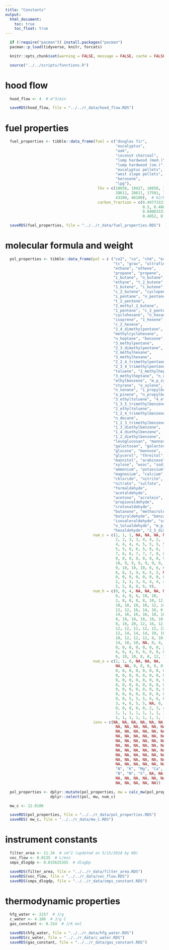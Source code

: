 ```yaml
---
title: "Constants"
output:
  html_document:
    toc: true
    toc_float: true
---
```


```r
  if (!require("pacman")) install.packages("pacman")
  pacman::p_load(tidyverse, knitr, forcats)
```

```r
  knitr::opts_chunk$set(warning = FALSE, message = FALSE, cache = FALSE)
```

```r
  source("../../scripts/functions.R")
```

# hood flow

```r
  hood_flow <- 4  # m^3/min

  saveRDS(hood_flow, file = "../../r_data/hood_flow.RDS")
```

# fuel properties

```r
  fuel_properties <- tibble::data_frame(fuel = c("douglas fir",
                                                 "eucalyptus",
                                                 "oak",
                                                 "coconut charcoal",
                                                 "lump hardwood (med.)",
                                                 "lump hardwood (sm.)",
                                                 "eucalyptus pellets",
                                                 "west slope pellets",
                                                 "kerosene",
                                                 "lpg"),
                                         lhv = c(18658, 19427, 18658, 16628,
                                                 28611, 28611, 17501, 17501,
                                                 43100, 46100),  # kJ/kg
                                         carbon_fraction = c(0.497733333, 0.521166667,
                                                             0.5, 0.488, 0.840833333,
                                                             0.840833333, 0.4852,
                                                             0.4852, 0.82, 0.82))  # kg_C/kg_fuel

  saveRDS(fuel_properties, file = "../../r_data/fuel_properties.RDS")
```

# molecular formula and weight 

```r
  pol_properties <- tibble::data_frame(pol = c ("co2", "co", "ch4", "ec", "oc",
                                                "tc", "grav", "ultrafines",
                                                "ethane", "ethene",
                                                "propane", "propene",
                                                "i_butane", "n_butane",
                                                "ethyne", "t_2_butene",
                                                "1_butene", "i_butene",
                                                "c_2_butene", "cyclopentane",
                                                "i_pentane", "n_pentane",
                                                "t_2_pentene",
                                                "2_methyl_2_butene",
                                                "1_pentene", "c_2_pentene",
                                                "cyclohexane", "n_hexane",
                                                "isoprene", "1_hexene",
                                                "c_2_hexene",
                                                "2_4_dimethylpentane",
                                                "methylcyclohexane",
                                                "n_heptane", "benzene",
                                                "3_methylpentane",
                                                "2_3_dimethylpentane",
                                                "2_methylhexane",
                                                "3_methylhexane",
                                                "2_2_4_trimethylpentane",
                                                "2_3_4_trimethylpentane",
                                                "toluene", "2_methylheptane",
                                                "3_methylheptane", "n_octane",
                                                "ethylbenzene", "m_p_xylene",
                                                "styrene", "o_xylene",
                                                "n_nonane", "i_propylbenzene",
                                                "a_pinene", "n_propylbenzene",
                                                "3_ethyltoluene", "4_ethyltoluene",
                                                "1_3_5_trimethylbenzene",
                                                "2_ethyltoluene",
                                                "1_2_4_trimethylbenzene",
                                                "n_decane",
                                                "1_2_3_trimethylbenzene",
                                                "1_3_diethylbenzene",
                                                "1_4_diethylbenzene",
                                                "1_2_diethylbenzene",
                                                "levoglucosan", "mannosan",
                                                "galactosan", "galactose",
                                                "glucose", "mannose",
                                                "glycerol", "threitol",
                                                "mannitol", "arabinose",
                                                "xylose", "wsoc", "sodium",
                                                "ammonium", "potassium",
                                                "magnesium", "calcium",
                                                "chloride", "nitrite",
                                                "nitrate", "sulfate",
                                                "formaldehyde",
                                                "acetaldehyde",
                                                "acetone", "acrolein",
                                                "propionaldehyde",
                                                "crotonaldehyde",
                                                "butanone", "methacrolein",
                                                "butyraldehyde", "benzaldehyde",
                                                "isovaleraldehyde", "valeraldehyde",
                                                "o_tolualdehyde", "m_p_tolualdehyde",
                                                "hexaldehyde", "2_5_dimethylbenzaldehyde"),
                                       num_c = c(1, 1, 1, NA, NA, NA, NA, NA,
                                                 2, 2, 3, 3, 4, 4, 2,
                                                 4, 4, 4, 4, 5, 5, 5, 5, 5,
                                                 5, 5, 6, 6, 5, 6, 6, 7, 7,
                                                 7, 6, 6, 7, 7, 7, 8, 8, 7,
                                                 8, 8, 8, 8, 8, 8, 8, 9, 9,
                                                 10, 9, 9, 9, 9, 9, 9, 10,
                                                 9, 10, 10, 10, 6, 6, 6, 6,
                                                 6, 6, 3, 4, 6, 5, 5, NA, 0,
                                                 0, 0, 0, 0, 0, 0, 0, 0, 1,
                                                 2, 3, 3, 3, 4, 4, 4, 4, 7,
                                                 5, 5, 8, 8, 6, 9),
                                       num_h = c(0, 0, 4, NA, NA, NA, NA, NA,
                                                 6, 4, 8, 6, 10, 10,
                                                 2, 8, 8, 8, 8, 10, 12, 12,
                                                 10, 10, 10, 10, 12, 14, 8,
                                                 12, 12, 16, 14, 16, 6,
                                                 14, 16, 16, 16, 18, 18,
                                                 8, 18, 18, 18, 10, 10,
                                                 8, 10, 20, 12, 16, 12,
                                                 12, 12, 12, 12, 12, 22,
                                                 12, 14, 14, 14, 10, 10,
                                                 10, 12, 12, 12, 8, 10,
                                                 14, 10, 10, NA, 0, 4,
                                                 0, 0, 0, 0, 0, 0, 0, 2,
                                                 4, 6, 4, 6, 6, 8, 6, 8,
                                                 6, 10, 10, 8, 8, 12, 10),
                                       num_o = c(2, 1, 0, NA, NA, NA,
                                                 NA, NA, 0, 0, 0, 0, 0,
                                                 0, 0, 0, 0, 0, 0, 0, 0,
                                                 0, 0, 0, 0, 0, 0, 0, 0,
                                                 0, 0, 0, 0, 0, 0, 0, 0,
                                                 0, 0, 0, 0, 0, 0, 0, 0,
                                                 0, 0, 0, 0, 0, 0, 0, 0,
                                                 0, 0, 0, 0, 0, 0, 0, 0,
                                                 0, 0, 5, 5, 5, 6, 6, 6,
                                                 3, 4, 6, 5, 5, NA, 0,
                                                 0, 0, 0, 0, 0, 2, 3, 4,
                                                 1, 1, 1, 1, 1, 1, 1, 1,
                                                 1, 1, 1, 1, 1, 1, 1, 1),
                                       ions = c(NA, NA, NA, NA, NA, NA,
                                                 NA, NA, NA, NA, NA, NA, NA,
                                                 NA, NA, NA, NA, NA, NA, NA, NA,
                                                 NA, NA, NA, NA, NA, NA, NA, NA,
                                                 NA, NA, NA, NA, NA, NA, NA, NA,
                                                 NA, NA, NA, NA, NA, NA, NA, NA,
                                                 NA, NA, NA, NA, NA, NA, NA, NA,
                                                 NA, NA, NA, NA, NA, NA, NA, NA,
                                                 NA, NA, NA, NA, NA, NA, NA, NA,
                                                 NA, NA, NA, NA, NA, NA, "Na",
                                                 "N", "K", "Mg", "Ca", "Cl",
                                                 "N", "N", "S", NA, NA, NA, NA,
                                                 NA, NA, NA, NA, NA, NA, NA,
                                                 NA, NA, NA, NA, NA))

  pol_properties <- dplyr::mutate(pol_properties, mw = calc_mw(pol_properties)) %>%
                    dplyr::select(pol, mw, num_c)

  mw_c <- 12.0106

  saveRDS(pol_properties, file = "../../r_data/pol_properties.RDS")
  saveRDS( mw_c, file = "../../r_data/mw_c.RDS")
```

# instrument constants

```r
  filter_area <- 11.34  # cm^2 (updated on 5/15/2018 by KB)
  voc_flow <- 0.0135  # L/min
  smps_dlogdp <- 0.015625355  # dlogDp

  saveRDS(filter_area, file = "../../r_data/filter_area.RDS") 
  saveRDS(voc_flow, file = "../../r_data/voc_flow.RDS")
  saveRDS(smps_dlogdp, file = "../../r_data/smps_constant.RDS")
```

# thermodynamic properties

```r
  hfg_water <- 2257  # J/g
  c_water <- 4.186  # J/g C
  gas_constant <- 8.314  # J/K mol

  saveRDS(hfg_water, file = "../../r_data/hfg_water.RDS")
  saveRDS(c_water, file = "../../r_data/c_water.RDS")
  saveRDS(gas_constant, file = "../../r_data/gas_constant.RDS")
```